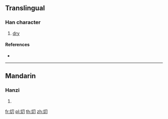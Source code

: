 {{character info/new}}
==Translingual==

===Han character===
{{Han char|rn=86|rad=火|as=02|sn=6|four=97820|canj=FSH|ids=⿰火刀}}

# [[dry]]

====References====
* {{Han ref|kx=0666.010|dkj=18861|dj=1075.080|hdz=32188.110|uh=7071|ud=28785|bh=CA41|bd=51777}}

----

==Mandarin==

===Hanzi===
{{cmn-hanzi|pin=[[xiāo]] ([[xiao1]])|wg=hsiao<sup>1</sup>}}

# {{defn|lang=cmn|sort=火02}}

[[fr:灱]]
[[pl:灱]]
[[th:灱]]
[[zh:灱]]